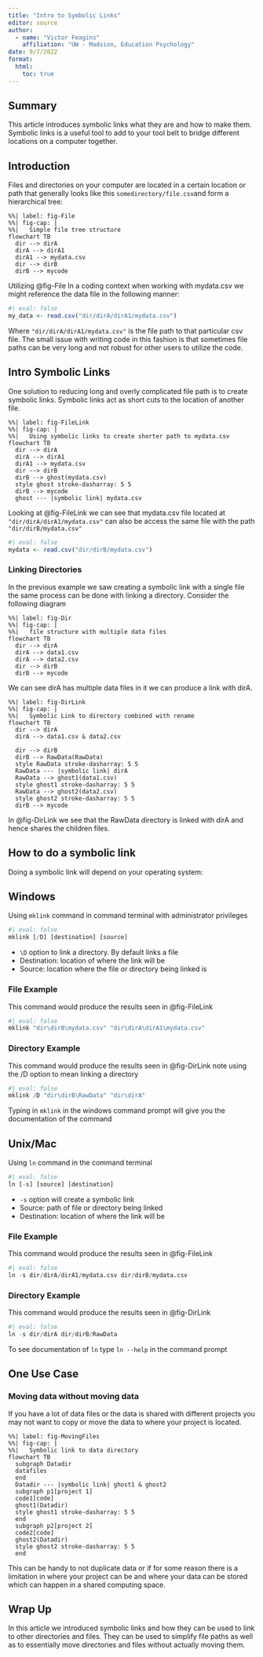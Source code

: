 ```yaml
---
title: "Intro to Symbolic Links"
editor: source
author:
  - name: "Victor Feagins"
    affiliation: "UW - Madsion, Education Psychology" 
date: 9/7/2022
format: 
  html:
    toc: true
---
```


## Summary

This article introduces symbolic links what they are and how to make them. Symbolic links is a useful tool to add to your tool belt to bridge different locations on a computer together.

## Introduction

Files and directories on your computer are located in a certain location or path that generally looks like this `somedirectory/file.csv`and form a hierarchical tree:
```mermaid
%%| label: fig-File
%%| fig-cap: |
%%|   Simple file tree structure
flowchart TB
  dir --> dirA
  dirA --> dirA1
  dirA1 --> mydata.csv
  dir --> dirB
  dirB --> mycode
```

Utilizing @fig-File In a coding context when working with mydata.csv we might reference the data file in the following manner:
```r
#| eval: false
my_data <- read.csv("dir/dirA/dirA1/mydata.csv")

```

Where `"dir/dirA/dirA1/mydata.csv"` is the file path to that particular csv file. The small issue with writing code in this fashion is that sometimes file paths can be very long and not robust for other users to utilize the code.

## Intro Symbolic Links

One solution to reducing long and overly complicated file path is to create symbolic links. Symbolic links act as short cuts to the location of another file.

```mermaid
%%| label: fig-FileLink
%%| fig-cap: |
%%|   Using symbolic links to create shorter path to mydata.csv
flowchart TB
  dir --> dirA
  dirA --> dirA1
  dirA1 --> mydata.csv
  dir --> dirB
  dirB --> ghost(mydata.csv)
  style ghost stroke-dasharray: 5 5
  dirB --> mycode
  ghost --- |symbolic link| mydata.csv
```

Looking at @fig-FileLink we can see that mydata.csv file located at `"dir/dirA/dirA1/mydata.csv"` can also be access the same file with the path `"dir/dirB/mydata.csv"`
```r
#| eval: false
mydata <- read.csv("dir/dirB/mydata.csv")
```


### Linking Directories
In the previous example we saw creating a symbolic link with a single file the same process can be done with linking a directory.
Consider the following diagram
```mermaid
%%| label: fig-Dir
%%| fig-cap: |
%%|   file structure with multiple data files 
flowchart TB
  dir --> dirA
  dirA --> data1.csv
  dirA --> data2.csv
  dir --> dirB
  dirB --> mycode

```

We can see dirA has multiple data files in it we can produce a link with dirA.

```mermaid
%%| label: fig-DirLink
%%| fig-cap: |
%%|   Symbolic Link to directory combined with rename 
flowchart TB
  dir --> dirA
  dirA --> data1.csv & data2.csv
  
  dir --> dirB
  dirB --> RawData(RawData)
  style RawData stroke-dasharray: 5 5
  RawData --- |symbolic link| dirA
  RawData --> ghost1(data1.csv)
  style ghost1 stroke-dasharray: 5 5
  RawData --> ghost2(data2.csv)
  style ghost2 stroke-dasharray: 5 5
  dirB --> mycode
```

In @fig-DirLink we see that the RawData directory is linked with dirA and hence shares the children files.

## How to do a symbolic link

Doing a symbolic link will depend on your operating system:

::: {.panel-tabset}
## Windows
Using `mklink` command in command terminal with administrator privileges
```r
#| eval: false
mklink [/D] [destination] [source]
```
* `\D` option to link a directory. By default links a file
* Destination: location of where the link will be
* Source: location where the file or directory being linked is


### File Example
This command would produce the results seen in @fig-FileLink
```r
#| eval: false
mklink "dir\dirB\mydata.csv" "dir\dirA\dirA1\mydata.csv"
```

### Directory Example
This command would produce the results seen in @fig-DirLink note using the /D option to mean linking a directory
```r
#| eval: false
mklink /D "dir\dirB\RawData" "dir\dirA"
```

Typing in `mklink` in the windows command prompt will give you the documentation of the command

## Unix/Mac
Using `ln` command in the command terminal
```r
#| eval: false
ln [-s] [source] [destination]
```

* `-s` option will create a symbolic link
* Source: path of file or directory being linked
* Destination: location of where the link will be


### File Example
This command would produce the results seen in @fig-FileLink
```r
#| eval: false
ln -s dir/dirA/dirA1/mydata.csv dir/dirB/mydata.csv
```

### Directory Example
This command would produce the results seen in @fig-DirLink
```r
#| eval: false
ln -s dir/dirA dir/dirB/RawData 
```

To see documentation of `ln` type `ln --help` in the command prompt
:::

## One Use Case
### Moving data without moving data
If you have a lot of data files or the data is shared with different projects you may not want to copy or move the data to where your project is located.

```mermaid
%%| label: fig-MovingFiles
%%| fig-cap: |
%%|   Symbolic link to data directory
flowchart TB
  subgraph Datadir
  datafiles
  end
  Datadir --- |symbolic link| ghost1 & ghost2
  subgraph p1[project 1]
  code1[code]
  ghost1(Datadir)
  style ghost1 stroke-dasharray: 5 5
  end
  subgraph p2[project 2]
  code2[code]
  ghost2(Datadir)
  style ghost2 stroke-dasharray: 5 5
  end
```

This can be handy to not duplicate data or if for some reason there is a limitation in where your project can be and where your data can be stored which can happen in a shared computing space.

## Wrap Up
In this article we introduced symbolic links and how they can be used to link to other directories and files. They can be used to simplify file paths as well as to essentially move directories and files without actually moving them.







